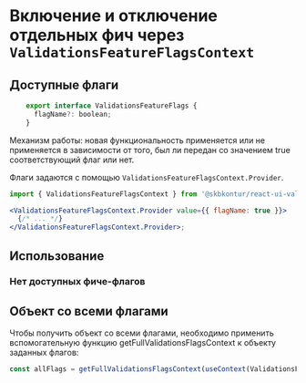 
<Meta title="Displaying/Feature flags" />

# Включение и отключение отдельных фич через `ValidationsFeatureFlagsContext`

## Доступные флаги

```jsx static
    export interface ValidationsFeatureFlags {
      flagName?: boolean;
    }
```

Механизм работы: новая функциональность применяется или не применяется в зависимости от того, был ли передан со значением true соответствующий флаг или нет.

Флаги задаются с помощью `ValidationsFeatureFlagsContext.Provider`.

```jsx static
import { ValidationsFeatureFlagsContext } from '@skbkontur/react-ui-validations';

<ValidationsFeatureFlagsContext.Provider value={{ flagName: true }}>
  {/* ... */}
</ValidationsFeatureFlagsContext.Provider>;
```

## Использование

### Нет доступных фиче-флагов

## Объект со всеми флагами

Чтобы получить объект со всеми флагами, необходимо применить вспомогательную функцию getFullValidationsFlagsContext к объекту заданных флагов:

```jsx static
const allFlags = getFullValidationsFlagsContext(useContext(ValidationsFeatureFlagsContext));
```
